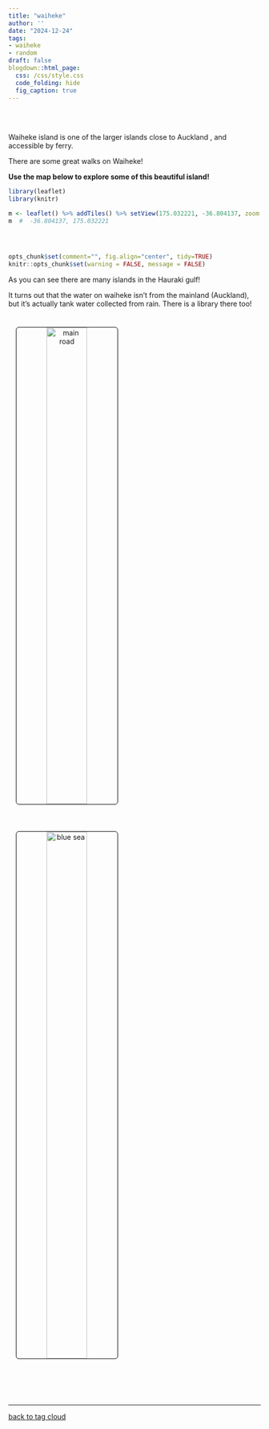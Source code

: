 ```yaml
---
title: "waiheke"
author: ''
date: "2024-12-24"
tags:
- waiheke
- random
draft: false
blogdown::html_page:
  css: /css/style.css
  code_folding: hide
  fig_caption: true
---
```


  <meta charset="utf-8">
  <meta name="viewport" content="width=device-width, initial-scale=1">
  <link rel="stylesheet" href="https://maxcdn.bootstrapcdn.com/bootstrap/3.4.1/css/bootstrap.min.css">
  <script src="https://ajax.googleapis.com/ajax/libs/jquery/3.7.1/jquery.min.js"></script>
  <script src="https://maxcdn.bootstrapcdn.com/bootstrap/3.4.1/js/bootstrap.min.js"></script>
  
  <link rel="stylesheet" href="styles.css" />
<br></br>

<p>
Waiheke island is one of the larger islands close to Auckland , and accessible by ferry.

There are some great walks on Waiheke!
</p>


<p><b>
Use the map below to explore some of this beautiful island! 

</p></b>

<style>

.waihekepics{

display: flex;
flex-direction: column;
justify-content: space-between;

}

.tgc{
position: relative;
bottom:0 px;
}

#one{
width: 100%;
}

#one img{
width: 40%;
}

#two{
width: 100%;
}

#two img{
width: 40%;
}

</style>



```r
library(leaflet)
library(knitr)

m <- leaflet() %>% addTiles() %>% setView(175.032221, -36.804137, zoom = 13)
m  #  -36.804137, 175.032221




opts_chunk$set(comment="", fig.align="center", tidy=TRUE)
knitr::opts_chunk$set(warning = FALSE, message = FALSE)
```

<p>
As you can see there are many islands in the Hauraki gulf!
</p>
<p>
It turns out that the water on waiheke isn't from the mainland (Auckland), but it's actually tank water collected from rain. There is a library there too!
</p>



<div class="waihekepics">

<div id="one">
<img style="text-align: center; margin: 10px 10px 15px 15px;border-radius: 6px;border: 1.0px solid black;" src="images/IMG_20180908_144712_1.jpg" class="img-responsive" alt="main road" width="1000" height="950"/>
</div>



<div id="two">
<img style="text-align: center; margin: 10px 10px 15px 15px;border-radius: 6px;border: 1.0px solid black;" src="images/IMG_20180908_122834.jpg" class="img-responsive" alt="blue sea" width="1100" height="1050"/>
</div>

</div>

<br></br>

<hr></hr>

<div id="tgc">


[back to tag cloud](https://nicspics.netlify.app/tags/random/)

</div>

